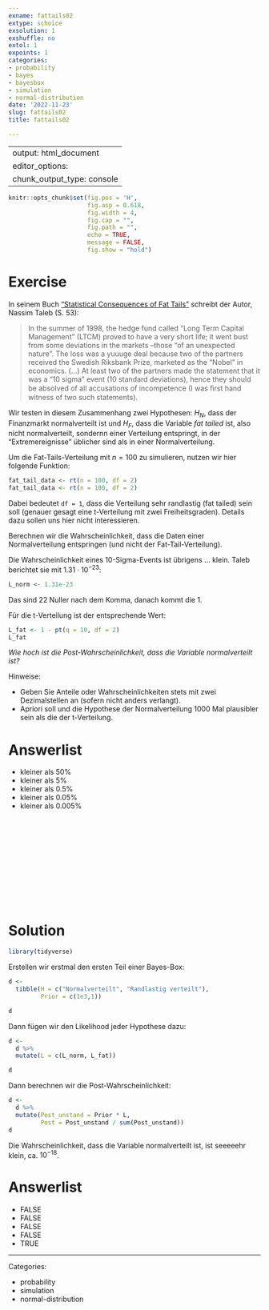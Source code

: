 ```yaml
---
exname: fattails02
extype: schoice
exsolution: 1
exshuffle: no
extol: 1
expoints: 1
categories:
- probability
- bayes
- bayesbox
- simulation
- normal-distribution
date: '2022-11-23'
slug: fattails02
title: fattails02

---
```



---
output: html_document
editor_options: 
  chunk_output_type: console
---






```r
knitr::opts_chunk$set(fig.pos = 'H',
                      fig.asp = 0.618,
                      fig.width = 4,
                      fig.cap = "", 
                      fig.path = "",
                      echo = TRUE, 
                      message = FALSE,
                      fig.show = "hold")
```







# Exercise

In seinem Buch ["Statistical Consequences of Fat Tails"](https://nassimtaleb.org/2020/01/final-version-fat-tails/) schreibt der Autor, Nassim Taleb (S. 53):


>   In the summer of 1998, the hedge fund called "Long Term Capital Management" (LTCM) proved to have a very short life; it went bust from some deviations in the markets –those "of an unexpected nature". The loss was a yuuuge deal because two of the partners received the Swedish Riksbank Prize, marketed as the "Nobel" in economics. (...)  At least two of the partners made the statement that it was a "10 sigma" event (10 standard deviations), hence they should be absolved of all accusations of incompetence (I was ﬁrst hand witness of two such statements).

Wir testen in diesem Zusammenhang zwei Hypothesen: $H_N$, dass der Finanzmarkt normalverteilt ist und $H_F$, dass die Variable *fat tailed* ist, also nicht normalverteilt, sondernn einer Verteilung entspringt, in der "Extremereignisse" üblicher sind als in einer Normalverteilung.


Um die Fat-Tails-Verteilung mit $n=100$ zu simulieren, nutzen wir hier folgende Funktion:

```r
fat_tail_data <- rt(n = 100, df = 2)
fat_tail_data <- rt(n = 100, df = 2)
```

Dabei bedeutet `df = 1`, dass die Verteilung sehr randlastig (fat tailed) sein soll (genauer gesagt eine t-Verteilung mit zwei Freiheitsgraden).
Details dazu sollen uns hier nicht interessieren.

Berechnen wir die Wahrscheinlichkeit, dass die Daten einer Normalverteilung entspringen (und nicht der Fat-Tail-Verteilung).


Die Wahrscheinlichkeit eines 10-Sigma-Events ist übrigens ... klein. Taleb berichtet sie mit $1.31 \cdot 10^{-23}$:

```r
L_norm <- 1.31e-23
```

Das sind 22 Nuller nach dem Komma, danach kommt die 1.

Für die t-Verteilung ist der entsprechende Wert:

```r
L_fat <- 1 - pt(q = 10, df = 2)
L_fat
```


*Wie hoch ist die Post-Wahrscheinlichkeit, dass die Variable normalverteilt ist?*



Hinweise:

- Geben Sie Anteile oder Wahrscheinlichkeiten stets mit zwei Dezimalstellen an (sofern nicht anders verlangt).
- Apriori soll und die Hypothese der Normalverteilung 1000 Mal plausibler sein als die der t-Verteilung.


Answerlist
==========
* kleiner als 50%
* kleiner als 5%
* kleiner als 0.5%
* kleiner als 0.05%
* kleiner als 0.005%





</br>
</br>
</br>
</br>
</br>
</br>
</br>
</br>
</br>
</br>

# Solution


```r
library(tidyverse)
```


Erstellen wir erstmal den ersten Teil einer Bayes-Box:

```r
d <-
  tibble(H = c("Normalverteilt", "Randlastig verteilt"),
         Prior = c(1e3,1))

d
```

Dann fügen wir den Likelihood jeder Hypothese dazu:

```r
d <-
  d %>% 
  mutate(L = c(L_norm, L_fat))

d
```


Dann berechnen wir die Post-Wahrscheinlichkeit:

```r
d <-
  d %>% 
  mutate(Post_unstand = Prior * L,
         Post = Post_unstand / sum(Post_unstand))
d
```


Die Wahrscheinlichkeit, dass die Variable normalverteilt ist, ist seeeeehr klein, ca. $10^{-18}$.


Answerlist
==========
* FALSE
* FALSE
* FALSE
* FALSE
* TRUE




---

Categories: 

- probability
- simulation
- normal-distribution


